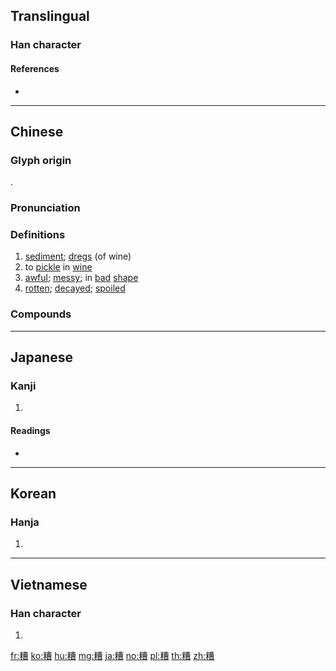 {{character info/new}}
{{also|蹧}}
==Translingual==

===Han character===
{{Han char|rn=119|rad=米|as=11|sn=17|four=95966|canj=FDTWA|ids=⿰米曹}}

====References====
* {{Han ref|kx=0912.300|dkj=27104|dj=1339.210|hdz=53158.020|uh=7CDF|ud=31967|bh=C156|bd=49494}}

----

==Chinese==
{{zh-forms}}

===Glyph origin===
{{Han etym}}
{{Han compound|米|曹|ls=psc|c1=s|c2=p}}.

===Pronunciation===
{{zh-pron
|m=zāo
|c=zou1
|mn=tw,xm,zz:cho/qz,tw,xm,zz:chau
|mn_note=cho/chau(Quanzhou) - literary; chau - vernacular
|mc=y
|oc=y
|ma=Zh-zao.ogg
|cat=n,v,a
}}

===Definitions===
{{zh-hanzi}}

# [[sediment]]; [[dregs]] (of wine)
# to [[pickle]] in [[wine]]
# [[awful]]; [[messy]]; in [[bad]] [[shape]]
# [[rotten]]; [[decay]]ed; [[spoiled]]

===Compounds===
{{zh-der|不棄糟糠|亂七八糟|一團糟|亂糟糟|烏七八糟|破米糟糖|糟丘|酒糟|糟頭|糟糠不厭|糟糠妻|酒糟頭|糟糕|糟粕|糟心|糟老頭兒|糟蹋|糟糠之妻|糟糠|貧賤糟糠|餔糟歠醨|餔糟啜醨|酒糟鼻|醪糟|鏖糟|糟錢兒|糟坊|糟擾|糟豆腐|糠糟}}

----

==Japanese==

===Kanji===
{{ja-kanji|grade=|rs=米11}}

# {{defn|lang=ja|sort=米11}}

====Readings====
* {{ja-readings|on=[[そう]] (sō)|kun=[[かす]] (kasu)|nanori=}}

----

==Korean==

===Hanja===
{{ko-hanja|hangeul=조|eumhun=|rv=jo|mr=cho|y=co}}

# {{defn|lang=ko|sort=米11}}

----

==Vietnamese==

===Han character===
{{vi-hantu|[[tao]]|rs=米11}}

# {{defn|lang=vi|sort=米11}}

[[fr:糟]]
[[ko:糟]]
[[hu:糟]]
[[mg:糟]]
[[ja:糟]]
[[no:糟]]
[[pl:糟]]
[[th:糟]]
[[zh:糟]]
